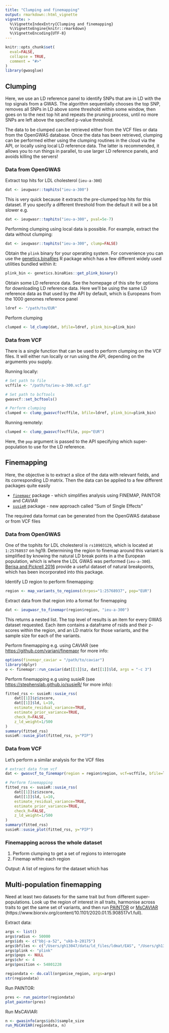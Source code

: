 ```yaml
---
title: "Clumping and finemapping"
output: rmarkdown::html_vignette
vignette: >
  %\VignetteIndexEntry{Clumping and finemapping}
  %\VignetteEngine{knitr::rmarkdown}
  %\VignetteEncoding{UTF-8}
---
```


```r
knitr::opts_chunk$set(
  eval=FALSE,
  collapse = TRUE,
  comment = "#>"
)
library(gwasglue)
```

## Clumping

Here, we use an LD reference panel to identify SNPs that are in LD with the top signals from a GWAS. The algorithm sequentially chooses the top SNP, removes all SNPs in LD above some threshold within some window, then goes on to the next top hit and repeats the pruning process, until no more SNPs are left above the specified p-value threshold.

The data to be clumped can be retrieved either from the VCF files or data from the OpenGWAS database. Once the data has been retrieved, clumping can be performed either using the clumping routines in the cloud via the API, or locally using local LD reference data. The latter is recommended, it allows you to run things in parallel, to use larger LD reference panels, and avoids killing the servers!


### Data from OpenGWAS

Extract top hits for LDL cholesterol (`ieu-a-300`)

```r
dat <- ieugwasr::tophits("ieu-a-300")
```

This is very quick because it extracts the pre-clumped top hits for this dataset. If you specify a different threshold from the default it will be a bit slower e.g.

```r
dat <- ieugwasr::tophits("ieu-a-300", pval=5e-7)
```

Performing clumping using local data is possible. For example, extract the data without clumping:

```r
dat <- ieugwasr::tophits("ieu-a-300", clump=FALSE)
```

Obtain the `plink` binary for your operating system. For convenience you can use the [genetics.binaRies](https://github.com/explodecomputer/genetics.binaRies/) R package which has a few different widely used utilities bundled within it:

```r
plink_bin <- genetics.binaRies::get_plink_binary()
```

Obtain some LD reference data. See the homepage of this site for options for downloading LD reference data. Here we'll be using the same LD reference data as that used by the API by default, which is Europeans from the 1000 genomes reference panel


```r
ldref <- "/path/to/EUR"
```

Perform clumping

```r
clumped <- ld_clump(dat, bfile=ldref, plink_bin=plink_bin)
```


### Data from VCF

There is a single function that can be used to perform clumping on the VCF files. It will either run locally or run using the API, depending on the arguments you supply.

Running locally:

```r
# Set path to file
vcffile <- "/path/to/ieu-a-300.vcf.gz"

# Set path to bcftools
gwasvcf::set_bcftools()

# Perform clumping
clumped <- clump_gwasvcf(vcffile, bfile=ldref, plink_bin=plink_bin)
```

Running remotely:

```r
clumped <- clump_gwasvcf(vcffile, pop="EUR")
```

Here, the `pop` argument is passed to the API specifying which super-population to use for the LD reference.


## Finemapping

Here, the objective is to extract a slice of the data with relevant fields, and its corresponding LD matrix. Then the data can be applied to a few different packages quite easily

-  [`finemapr`](https://github.com/variani/finemapr) package - which simplifies analysis using FINEMAP, PAINTOR and CAVIAR
- [`susieR`](https://stephenslab.github.io/susieR) package - new approach called "Sum of Single Effects"

The required data format can be generated from the OpenGWAS database or from VCF files


### Data from OpenGWAS

One of the tophits for LDL cholesterol is `rs10903129`, which is located at `1:25768937` on hg19. Determining the region to finemap around this variant is simplified by knowing the natural LD break points in a the European population, which is where the LDL GWAS was performed (`ieu-a-300`). [Berisa and Pickrell 2016](https://www.ncbi.nlm.nih.gov/pmc/articles/PMC4731402/) provide a useful dataset of natural breakpoints, which has been incorporated into this package.

Identify LD region to perform finemapping:

```r
region <- map_variants_to_regions(chrpos="1:25768937", pop="EUR")
```

Extract data from that region into a format for finemapping

```r
dat <- ieugwasr_to_finemapr(region$region, "ieu-a-300")
```

This returns a nested list. The top level of results is an item for every GWAS dataset requested. Each item contains a dataframe of rsids and their z-scores within the region, and an LD matrix for those variants, and the sample size for each of the variants.

Perform finemapping e.g. using CAVIAR (see [https://github.com/variani/finemapr](https://github.com/variani/finemapr) for more info:

```r
options(finemapr_caviar = "/path/to/caviar")
library(dplyr)
o <- finemapr::run_caviar(dat[[1]]$z, dat[[1]]$ld, args = "-c 3")
```


Perform finemapping e.g using susieR (see [https://stephenslab.github.io/susieR/](https://stephenslab.github.io/susieR/) for more info):

```r
fitted_rss <- susieR::susie_rss(
	dat[[1]]$z$zscore, 
	dat[[1]]$ld, L=10, 
	estimate_residual_variance=TRUE, 
	estimate_prior_variance=TRUE, 
	check_R=FALSE, 
	z_ld_weight=1/500
)
summary(fitted_rss)
susieR::susie_plot(fitted_rss, y="PIP")
```

### Data from VCF

Let's perform a similar analysis for the VCF files

```r
# extract data from vcf
dat <- gwasvcf_to_finemapr(region = region$region, vcf=vcffile, bfile=ldref, plink_bin=plink_bin)

# Perform finemapping
fitted_rss <- susieR::susie_rss(
	dat[[1]]$z$zscore, 
	dat[[1]]$ld, L=10, 
	estimate_residual_variance=TRUE, 
	estimate_prior_variance=TRUE, 
	check_R=FALSE, 
	z_ld_weight=1/500
)
summary(fitted_rss)
susieR::susie_plot(fitted_rss, y="PIP")
```


### Finemapping across the whole dataset

1. Perform clumping to get a set of regions to interrogate
2. Finemap within each region

Output: A list of regions for the dataset which has 



## Multi-population finemapping

Need at least two datasets for the same trait but from different super-populations. Look up the region of interest in all traits, harmonise across traits to get the same set of variants, and then run [PAINTOR](https://github.com/gkichaev/PAINTOR_V3.0) or [MsCAVIAR](https://github.com/nlapier2/MsCAVIAR) (https://www.biorxiv.org/content/10.1101/2020.01.15.908517v1.full).

Extract data:

```r
args <- list()
args$radius <- 50000
args$ids <- c("bbj-a-52", "ukb-b-20175")
args$bfiles <- c("/Users/gh13047/data/ld_files/ldmat/EAS", "/Users/gh13047/data/ld_files/ldmat/EUR")
args$plink <- "plink"
args$pops <- NULL
args$chr <- 4
args$position <- 54801228

regiondata <- do.call(organise_region, args=args)
str(regiondata)
```

Run PAINTOR:

```r
pres <- run_paintor(regiondata)
plot_paintor(pres)
```

Run MsCAVIAR:

```r
n <- gwasinfo(args$ids)$sample_size
run_MsCAVIAR(regiondata, n)
```
